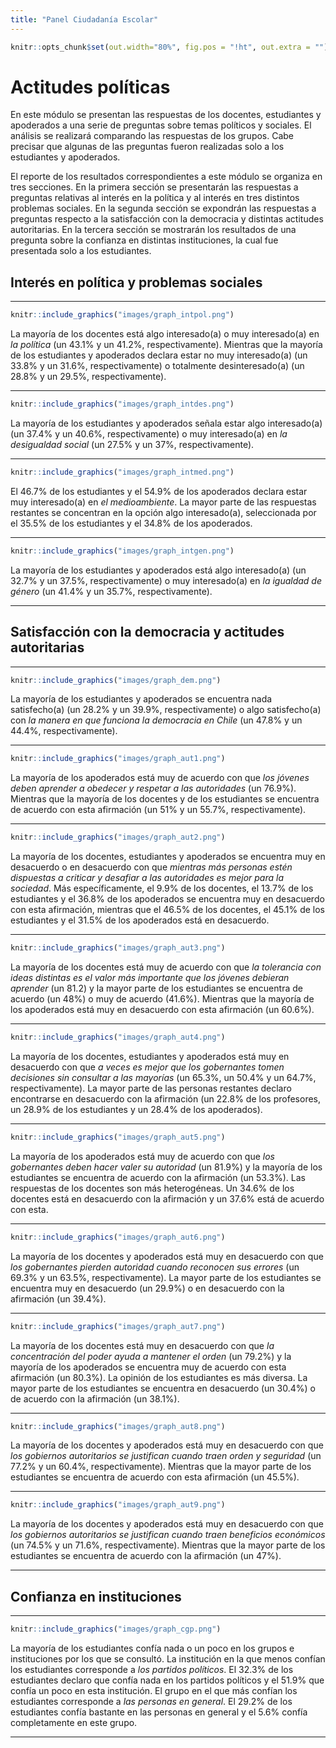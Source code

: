 ```yaml
---
title: "Panel Ciudadanía Escolar"
---
```


```r
knitr::opts_chunk$set(out.width="80%", fig.pos = "!ht", out.extra = "")
```

# Actitudes políticas
En este módulo se presentan las respuestas de los docentes, estudiantes y apoderados a una serie de preguntas sobre temas políticos y sociales. El análisis se realizará comparando las respuestas de los grupos. Cabe precisar que algunas de las preguntas fueron realizadas solo a los estudiantes y apoderados.


El reporte de los resultados correspondientes a este módulo se organiza en tres secciones. En la primera sección se presentarán las respuestas a preguntas relativas al interés en la política y al interés en tres distintos problemas sociales. En la segunda sección se expondrán las respuestas a preguntas respecto a la satisfacción con la democracia y distintas actitudes autoritarias. En la tercera sección se mostrarán los resultados de una pregunta sobre la confianza en distintas instituciones, la cual fue presentada solo a los estudiantes.


## Interés en política y problemas sociales

---


```r
knitr::include_graphics("images/graph_intpol.png")
```

La mayoría de los docentes está algo interesado(a) o muy interesado(a) en _la política_ (un 43.1% y un 41.2%, respectivamente). Mientras que la mayoría de los estudiantes y apoderados declara estar no muy interesado(a) (un 33.8% y un 31.6%, respectivamente) o totalmente desinteresado(a) (un 28.8% y un 29.5%, respectivamente).

---


```r
knitr::include_graphics("images/graph_intdes.png")
```

La mayoría de los estudiantes y apoderados señala estar algo interesado(a) (un 37.4% y un 40.6%, respectivamente) o muy interesado(a) en _la desigualdad social_ (un 27.5% y un 37%, respectivamente).

---


```r
knitr::include_graphics("images/graph_intmed.png")
```

El 46.7% de los estudiantes y el 54.9% de los apoderados declara estar muy interesado(a) en _el medioambiente_. La mayor parte de las respuestas restantes se concentran en la opción algo interesado(a), seleccionada por el 35.5% de los estudiantes y el 34.8% de los apoderados.

---


```r
knitr::include_graphics("images/graph_intgen.png")
```

La mayoría de los estudiantes y apoderados está algo interesado(a) (un 32.7% y un 37.5%, respectivamente) o muy interesado(a) en _la igualdad de género_ (un 41.4% y un 35.7%, respectivamente).

---

## Satisfacción con la democracia y actitudes autoritarias

---


```r
knitr::include_graphics("images/graph_dem.png")
```

La mayoría de los estudiantes y apoderados se encuentra nada satisfecho(a) (un 28.2% y un 39.9%, respectivamente) o algo satisfecho(a) con _la manera en que funciona la democracia en Chile_ (un 47.8% y un 44.4%, respectivamente).

---


```r
knitr::include_graphics("images/graph_aut1.png")
```

La mayoría de los apoderados está muy de acuerdo con que _los jóvenes deben aprender a obedecer y respetar a las autoridades_ (un 76.9%). Mientras que la mayoría de los docentes y de los estudiantes se encuentra de acuerdo con esta afirmación (un 51% y un 55.7%, respectivamente).

---


```r
knitr::include_graphics("images/graph_aut2.png")
```

La mayoría de los docentes, estudiantes y apoderados se encuentra muy en desacuerdo o en desacuerdo con que _mientras más personas estén dispuestas a criticar y desafiar a las autoridades es mejor para la sociedad_. Más específicamente, el 9.9% de los docentes, el 13.7% de los estudiantes y el 36.8% de los apoderados se encuentra muy en desacuerdo con esta afirmación, mientras que el 46.5% de los docentes, el 45.1% de los estudiantes y el 31.5% de los apoderados está en desacuerdo.

---


```r
knitr::include_graphics("images/graph_aut3.png")
```

La mayoría de los docentes está muy de acuerdo con que _la tolerancia con ideas distintas es el valor más importante que los jóvenes debieran aprender_ (un 81.2) y la mayor parte de los estudiantes se encuentra de acuerdo (un 48%) o muy de acuerdo (41.6%). Mientras que la mayoría de los apoderados está muy en desacuerdo con esta afirmación (un 60.6%).

---


```r
knitr::include_graphics("images/graph_aut4.png")
```

La mayoría de los docentes, estudiantes y apoderados está muy en desacuerdo con que _a veces es mejor que los gobernantes tomen decisiones sin consultar a las mayorías_ (un 65.3%, un 50.4% y un 64.7%, respectivamente). La mayor parte de las personas restantes declaro encontrarse en desacuerdo con la afirmación (un 22.8% de los profesores, un 28.9% de los estudiantes y un 28.4% de los apoderados).

---


```r
knitr::include_graphics("images/graph_aut5.png")
```

La mayoría de los apoderados está muy de acuerdo con que _los gobernantes deben hacer valer su autoridad_ (un 81.9%) y la mayoría de los estudiantes se encuentra de acuerdo con la afirmación (un 53.3%). Las respuestas de los docentes son más heterogéneas. Un 34.6% de los docentes está en desacuerdo con la afirmación  y un 37.6% está de acuerdo con esta.

---


```r
knitr::include_graphics("images/graph_aut6.png")
```

La mayoría de los docentes y apoderados está muy en desacuerdo con que _los gobernantes pierden autoridad cuando reconocen sus errores_ (un 69.3% y un 63.5%, respectivamente). La mayor parte de los estudiantes se encuentra muy en desacuerdo (un 29.9%) o en desacuerdo con la afirmación (un 39.4%).

---


```r
knitr::include_graphics("images/graph_aut7.png")
```

La mayoría de los docentes está muy en desacuerdo con que _la concentración del poder ayuda a mantener el orden_ (un 79.2%) y la mayoría de los apoderados se encuentra muy de acuerdo con esta afirmación (un 80.3%). La opinión de los estudiantes es más diversa. La mayor parte de los estudiantes se encuentra en desacuerdo (un 30.4%) o de acuerdo con la afirmación (un 38.1%).

---


```r
knitr::include_graphics("images/graph_aut8.png")
```

La mayoría de los docentes y apoderados está muy en desacuerdo con que _los gobiernos autoritarios se justifican cuando traen orden y seguridad_ (un 77.2% y un 60.4%, respectivamente). Mientras que la mayor parte de los estudiantes se encuentra de acuerdo con esta afirmación (un 45.5%).

---


```r
knitr::include_graphics("images/graph_aut9.png")
```

La mayoría de los docentes y apoderados está muy en desacuerdo con que _los gobiernos autoritarios se justifican cuando traen beneficios económicos_ (un 74.5% y un 71.6%, respectivamente). Mientras que la mayor parte de los estudiantes se encuentra de acuerdo con la afirmación (un 47%).

---

## Confianza en instituciones

---


```r
knitr::include_graphics("images/graph_cgp.png")
```

La mayoría de los estudiantes confía nada o un poco en los grupos e instituciones por los que se consultó. La institución en la que menos confían los estudiantes corresponde a _los partidos políticos_. El 32.3% de los estudiantes declaro que confía nada en los partidos políticos y el 51.9% que confía un poco en esta institución. El grupo en el que más confían los estudiantes corresponde a _las personas en general_. El 29.2% de los estudiantes confía bastante en las personas en general y el 5.6% confía completamente en este grupo.

---
